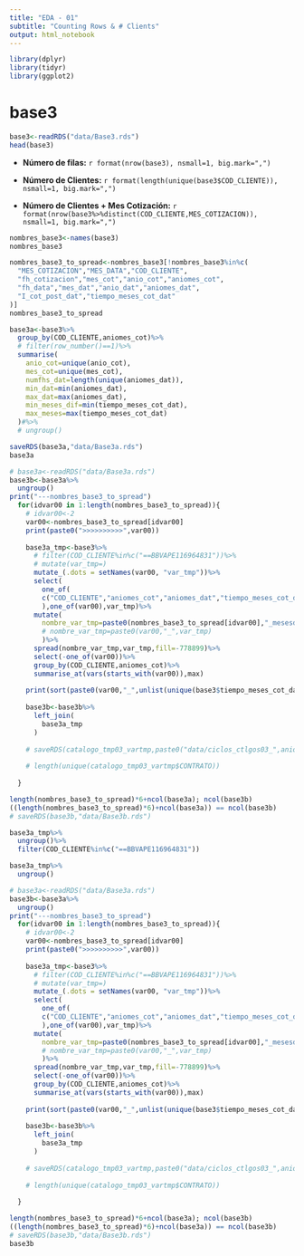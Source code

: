 ```yaml
---
title: "EDA - 01"
subtitle: "Counting Rows & # Clients"
output: html_notebook
---
```


```r
library(dplyr)
library(tidyr)
library(ggplot2)
```

# base3
```r
base3<-readRDS("data/Base3.rds")
head(base3)
```

- **Número de filas:** `r format(nrow(base3), nsmall=1, big.mark=",")`

- **Número de Clientes:** `r format(length(unique(base3$COD_CLIENTE)), nsmall=1, big.mark=",")`

- **Número de Clientes + Mes Cotización:** `r format(nrow(base3%>%distinct(COD_CLIENTE,MES_COTIZACION)), nsmall=1, big.mark=",")`

```r
nombres_base3<-names(base3)
nombres_base3
```


```r
nombres_base3_to_spread<-nombres_base3[!nombres_base3%in%c(
  "MES_COTIZACION","MES_DATA","COD_CLIENTE",
  "fh_cotizacion","mes_cot","anio_cot","aniomes_cot",
  "fh_data","mes_dat","anio_dat","aniomes_dat",
  "I_cot_post_dat","tiempo_meses_cot_dat"
)]
nombres_base3_to_spread
```


```r
base3a<-base3%>%
  group_by(COD_CLIENTE,aniomes_cot)%>%
  # filter(row_number()==1)%>%
  summarise(
    anio_cot=unique(anio_cot),
    mes_cot=unique(mes_cot),
    numfhs_dat=length(unique(aniomes_dat)),
    min_dat=min(aniomes_dat),
    max_dat=max(aniomes_dat),
    min_meses_dif=min(tiempo_meses_cot_dat),
    max_meses=max(tiempo_meses_cot_dat)
  )#%>%
  # ungroup()

saveRDS(base3a,"data/Base3a.rds")
base3a
```

```r
# base3a<-readRDS("data/Base3a.rds")
base3b<-base3a%>%
  ungroup()
print("---nombres_base3_to_spread")
  for(idvar00 in 1:length(nombres_base3_to_spread)){
    # idvar00<-2
    var00<-nombres_base3_to_spread[idvar00]
    print(paste0(">>>>>>>>>>",var00))
    
    base3a_tmp<-base3%>%
      # filter(COD_CLIENTE%in%c("==BBVAPE116964831"))%>%
      # mutate(var_tmp=)
      mutate_(.dots = setNames(var00, "var_tmp"))%>%
      select(
        one_of(
        c("COD_CLIENTE","aniomes_cot","aniomes_dat","tiempo_meses_cot_dat")
        ),one_of(var00),var_tmp)%>%
      mutate(
        nombre_var_tmp=paste0(nombres_base3_to_spread[idvar00],"_mesesdat_m",tiempo_meses_cot_dat)#,
        # nombre_var_tmp=paste0(var00,"_",var_tmp)
        )%>%
      spread(nombre_var_tmp,var_tmp,fill=-778899)%>%
      select(-one_of(var00))%>%
      group_by(COD_CLIENTE,aniomes_cot)%>%
      summarise_at(vars(starts_with(var00)),max)
    
    print(sort(paste0(var00,"_",unlist(unique(base3$tiempo_meses_cot_dat)))))
    
    base3b<-base3b%>%
      left_join(
        base3a_tmp
      )
    
    # saveRDS(catalogo_tmp03_vartmp,paste0("data/ciclos_ctlgos03_",aniomes_tmp,"_vartmp_",var00,".rds"))
    
    # length(unique(catalogo_tmp03_vartmp$CONTRATO))
    
  }

length(nombres_base3_to_spread)*6+ncol(base3a); ncol(base3b)
((length(nombres_base3_to_spread)*6)+ncol(base3a)) == ncol(base3b)
# saveRDS(base3b,"data/Base3b.rds")
```

```r
base3a_tmp%>%
  ungroup()%>%
  filter(COD_CLIENTE%in%c("==BBVAPE116964831"))
```
```r
base3a_tmp%>%
  ungroup()
```

```r
# base3a<-readRDS("data/Base3a.rds")
base3b<-base3a%>%
  ungroup()
print("---nombres_base3_to_spread")
  for(idvar00 in 1:length(nombres_base3_to_spread)){
    # idvar00<-2
    var00<-nombres_base3_to_spread[idvar00]
    print(paste0(">>>>>>>>>>",var00))
    
    base3a_tmp<-base3%>%
      # filter(COD_CLIENTE%in%c("==BBVAPE116964831"))%>%
      # mutate(var_tmp=)
      mutate_(.dots = setNames(var00, "var_tmp"))%>%
      select(
        one_of(
        c("COD_CLIENTE","aniomes_cot","aniomes_dat","tiempo_meses_cot_dat")
        ),one_of(var00),var_tmp)%>%
      mutate(
        nombre_var_tmp=paste0(nombres_base3_to_spread[idvar00],"_mesesdat_m",tiempo_meses_cot_dat)#,
        # nombre_var_tmp=paste0(var00,"_",var_tmp)
        )%>%
      spread(nombre_var_tmp,var_tmp,fill=-778899)%>%
      select(-one_of(var00))%>%
      group_by(COD_CLIENTE,aniomes_cot)%>%
      summarise_at(vars(starts_with(var00)),max)
    
    print(sort(paste0(var00,"_",unlist(unique(base3$tiempo_meses_cot_dat)))))
    
    base3b<-base3b%>%
      left_join(
        base3a_tmp
      )
    
    # saveRDS(catalogo_tmp03_vartmp,paste0("data/ciclos_ctlgos03_",aniomes_tmp,"_vartmp_",var00,".rds"))
    
    # length(unique(catalogo_tmp03_vartmp$CONTRATO))
    
  }

length(nombres_base3_to_spread)*6+ncol(base3a); ncol(base3b)
((length(nombres_base3_to_spread)*6)+ncol(base3a)) == ncol(base3b)
# saveRDS(base3b,"data/Base3b.rds")
base3b
```

